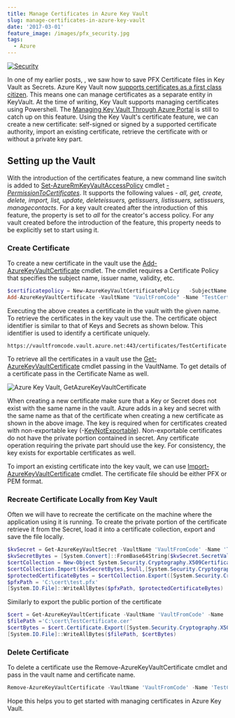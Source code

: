 ```yaml
---
title: Manage Certificates in Azure Key Vault
slug: manage-certificates-in-azure-key-vault
date: '2017-03-01'
feature_image: /images/pfx_security.jpg
tags:
  - Azure
---
```

[![Security](/images/pfx_security.jpg)](https://www.flickr.com/photos/111692634@N04/15855489588)

In one of my earlier posts, <BlogLink
  href="/blog/pfx-certificate-in-azure-key-vault"
  title="PFX Certificate in Azure Key Vault"
  description="Read this interesting blog post"
  authorImage="/images/logo-512x512-24.png"
  authorName="Rahul Nath"
  authorTitle="Rahul Pulikkot Nath"
  featureImage="/images/pfx_security.jpg"
/>, we saw how to save PFX Certificate files in Key Vault as Secrets. Azure Key Vault now [supports certificates as a first class citizen](https://blogs.technet.microsoft.com/kv/2016/09/26/get-started-with-azure-key-vault-certificates/). This means one can manage certificates as a separate entity in KeyVault. At the time of writing, Key Vault supports managing certificates using Powershell. The [Managing Key Vault Through Azure Portal](/blog/managing-key-vault-through-azure-portal/) is still to catch up on this feature. Using the Key Vault's certificate feature, we can create a new certificate: self-signed or signed by a supported certificate authority, import an existing certificate, retrieve the certificate with or without a private key part.

## Setting up the Vault

With the introduction of the certificates feature, a new command line switch is added to [Set-AzureRmKeyVaultAccessPolicy](https://docs.microsoft.com/en-us/powershell/resourcemanager/azurerm.keyvault/v2.2.0/set-azurermkeyvaultaccesspolicy) cmdlet _[\-PermissionToCertificates](https://docs.microsoft.com/en-us/powershell/resourcemanager/azurerm.keyvault/v2.2.0/set-azurermkeyvaultaccesspolicy#PermissionsToCertificates)_. It supports the following values - _all, get, create, delete, import, list, update, deleteissuers, getissuers, listissuers, setissuers, managecontacts_. For a key vault created after the introduction of this feature, the property is set to _all_ for the creator's access policy. For any vault created before the introduction of the feature, this property needs to be explicitly set to start using it.

### Create Certificate

To create a new certificate in the vault use the [Add-AzureKeyVaultCertificate](https://docs.microsoft.com/en-us/powershell/resourcemanager/azurerm.keyvault/v2.2.0/add-azurekeyvaultcertificate) cmdlet. The cmdlet requires a Certificate Policy that specifies the subject name, issuer name, validity, etc.

```powershell
$certificatepolicy = New-AzureKeyVaultCertificatePolicy   -SubjectName "CN=www.rahulpnath.com"   -IssuerName Self   -ValidityInMonths 12
Add-AzureKeyVaultCertificate -VaultName "VaultFromCode" -Name "TestCertificate" -CertificatePolicy $certificatepolicy

```

Executing the above creates a certificate in the vault with the given name. To retrieve the certificates in the key vault use the. The certificate object identifier is similar to that of Keys and Secrets as shown below. This identifier is used to identify a certificate uniquely.

```text
https://vaultfromcode.vault.azure.net:443/certificates/TestCertificate

```

To retrieve all the certificates in a vault use the [Get-AzureKeyVaultCertificate](https://docs.microsoft.com/en-us/powershell/resourcemanager/azurerm.keyvault/v2.2.0/get-azurekeyvaultcertificate) cmdlet passing in the VaultName. To get details of a certificate pass in the Certificate Name as well.

![Azure Key Vault, GetAzureKeyVaultCertificate](/images/keyvault_getazurekeyvaultcertificate.png)

When creating a new certificate make sure that a Key or Secret does not exist with the same name in the vault. Azure adds in a key and secret with the same name as that of the certificate when creating a new certificate as shown in the above image. The key is required when for certificates created with non-exportable key (-[KeyNotExportable](https://docs.microsoft.com/en-us/powershell/resourcemanager/azurerm.keyvault/v2.1.0/new-azurekeyvaultcertificatepolicy#KeyNotExportable)). Non-exportable certificates do not have the private portion contained in secret. Any certificate operation requiring the private part should use the key. For consistency, the key exists for exportable certificates as well.

To import an existing certificate into the key vault, we can use [Import-AzureKeyVaultCertificate](https://docs.microsoft.com/en-us/powershell/resourcemanager/azurerm.keyvault/v2.1.0/import-azurekeyvaultcertificate) cmdlet. The certificate file should be either PFX or PEM format.

### Recreate Certificate Locally from Key Vault

Often we will have to recreate the certificate on the machine where the application using it is running. To create the private portion of the certificate retrieve it from the Secret, load it into a certificate collection, export and save the file locally.

```powershell
$kvSecret = Get-AzureKeyVaultSecret -VaultName 'VaultFromCode' -Name 'TestCertificate'
$kvSecretBytes = [System.Convert]::FromBase64String($kvSecret.SecretValueText)
$certCollection = New-Object System.Security.Cryptography.X509Certificates.X509Certificate2Collection
$certCollection.Import($kvSecretBytes,$null,[System.Security.Cryptography.X509Certificates.X509KeyStorageFlags]::Exportable)
$protectedCertificateBytes = $certCollection.Export([System.Security.Cryptography.X509Certificates.X509ContentType]::Pkcs12, 'test')
$pfxPath = 'C:\cert\test.pfx'
[System.IO.File]::WriteAllBytes($pfxPath, $protectedCertificateBytes)

```

Similarly to export the public portion of the certificate

```powershell
$cert = Get-AzureKeyVaultCertificate -VaultName 'VaultFromCode' -Name 'TestCertificate'
$filePath ='C:\cert\TestCertificate.cer'
$certBytes = $cert.Certificate.Export([System.Security.Cryptography.X509Certificates.X509ContentType]::Cert)
[System.IO.File]::WriteAllBytes($filePath, $certBytes)

```

### Delete Certificate

To delete a certificate use the Remove-AzureKeyVaultCertificate cmdlet and pass in the vault name and certificate name.

```powershell
Remove-AzureKeyVaultCertificate -VaultName 'VaultFromCode' -Name 'TestCertificate'

```

Hope this helps you to get started with managing certificates in Azure Key Vault.
